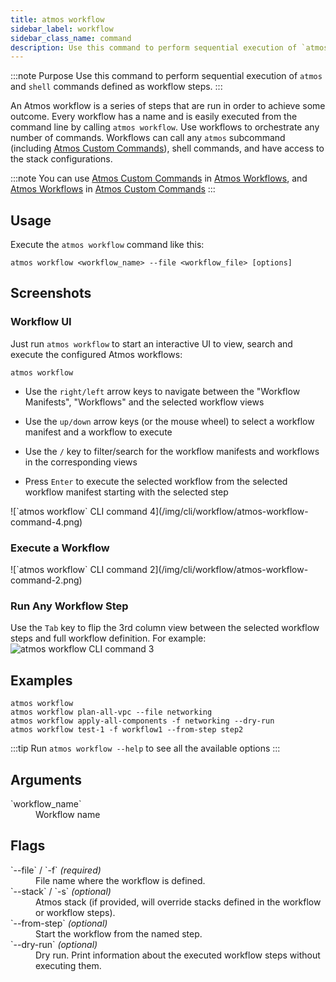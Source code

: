 ```yaml
---
title: atmos workflow
sidebar_label: workflow
sidebar_class_name: command
description: Use this command to perform sequential execution of `atmos` and `shell` commands defined as workflow steps.
---
```


:::note Purpose
Use this command to perform sequential execution of `atmos` and `shell` commands defined as workflow steps.
:::

<Screengrab title="atmos workflow --help" slug="atmos-workflow--help" />

An Atmos workflow is a series of steps that are run in order to achieve some outcome. Every workflow has a name and is
easily executed from the
command line by calling `atmos workflow`. Use workflows to orchestrate any number of commands. Workflows can call
any `atmos` subcommand (including
[Atmos Custom Commands](/core-concepts/custom-commands)), shell commands, and have access to the stack configurations.

:::note
You can use [Atmos Custom Commands](/core-concepts/custom-commands) in [Atmos Workflows](/core-concepts/workflows),
and [Atmos Workflows](/core-concepts/workflows)
in [Atmos Custom Commands](/core-concepts/custom-commands)
:::

## Usage

Execute the `atmos workflow` command like this:

```shell
atmos workflow <workflow_name> --file <workflow_file> [options]
```


## Screenshots

### Workflow UI

Just run `atmos workflow` to start an interactive UI to view, search and execute the configured Atmos
workflows:

```shell
atmos workflow
```

- Use the `right/left` arrow keys to navigate between the "Workflow Manifests", "Workflows" and the selected workflow
  views

- Use the `up/down` arrow keys (or the mouse wheel) to select a workflow manifest and a workflow to execute

- Use the `/` key to filter/search for the workflow manifests and workflows in the corresponding views

- Press `Enter` to execute the selected workflow from the selected workflow manifest starting with the selected step

<Terminal title="atmos workflow (interactive)">
![`atmos workflow` CLI command 4](/img/cli/workflow/atmos-workflow-command-4.png)
</Terminal>

### Execute a Workflow

<Terminal title="atmos workflow (interactive)">
![`atmos workflow` CLI command 2](/img/cli/workflow/atmos-workflow-command-2.png)
</Terminal>

### Run Any Workflow Step

Use the `Tab` key to flip the 3rd column view between the selected workflow steps and full workflow definition.
For example:
<Terminal title="atmos workflow (interactive)">
![`atmos workflow` CLI command 3](/img/cli/workflow/atmos-workflow-command-3.png)
</Terminal>

## Examples

```shell
atmos workflow
atmos workflow plan-all-vpc --file networking
atmos workflow apply-all-components -f networking --dry-run
atmos workflow test-1 -f workflow1 --from-step step2
```

:::tip
Run `atmos workflow --help` to see all the available options
:::

## Arguments

<dl>
  <dt>`workflow_name`</dt>
  <dd>Workflow name</dd>
</dl>

## Flags

<dl>
  <dt>`--file` / `-f` <em>(required)</em></dt>
  <dd>File name where the workflow is defined.</dd>

  <dt>`--stack` / `-s` <em>(optional)</em></dt>
  <dd>Atmos stack (if provided, will override stacks defined in the workflow or workflow steps).</dd>

  <dt>`--from-step` <em>(optional)</em></dt>
  <dd>Start the workflow from the named step.</dd>

  <dt>`--dry-run` <em>(optional)</em></dt>
  <dd>Dry run. Print information about the executed workflow steps without executing them.</dd>
</dl>
